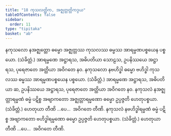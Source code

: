 ```yaml
---
title: "18 ကုသလတ္တိက, အဇ္ဈတ္တတ္တိကဒွယ"
tableOfContents: false
sidebar:
  order: 11
type: "tipitaka"
basket: "ab"
---
```



<DynamicBreadcrumb />

<Division number="23">

<Paragraph number="76">
နကုသလော နအဇ္ဈတ္တော ဓမ္မော အဇ္ဈတ္တဿ ကုသလဿ ဓမ္မဿ အာရမ္မဏပစ္စယေန ပစ္စယော. (သံခိတ္တံ.) အာရမ္မဏေ အဋ္ဌာရသ, အဓိပတိယာ သောဠသ, ဥပနိဿယေ အဋ္ဌာရသ, ပုရေဇာတေ အတ္ထိယာ အဝိဂတေ နဝ.
</Paragraph>

<Paragraph number="77">
နကုသလော နဗဟိဒ္ဓါ ဓမ္မော ဗဟိဒ္ဓါ ကုသလဿ ဓမ္မဿ အာရမ္မဏပစ္စယေန ပစ္စယော. (သံခိတ္တံ.) အာရမ္မဏေ အဋ္ဌာရသ, အဓိပတိယာ ဆ, ဥပနိဿယေ အဋ္ဌာရသ, ပုရေဇာတေ အတ္ထိယာ အဝိဂတေ နဝ.
</Paragraph>

</Division>
<Division number="24">

<Paragraph number="78">
နကုသလံ နအဇ္ဈတ္တာရမ္မဏံ ဓမ္မံ ပဋိစ္စ အဗျာကတော အဇ္ဈတ္တာရမ္မဏော ဓမ္မော ဥပ္ပဇ္ဇတိ ဟေတုပစ္စယာ. (သံခိတ္တံ.) ဟေတုယာ တီဏိ …ပေ…  အဝိဂတေ တီဏိ.
</Paragraph>

<Paragraph number="79">
နကုသလံ နဗဟိဒ္ဓါရမ္မဏံ ဓမ္မံ ပဋိစ္စ အဗျာကတော ဗဟိဒ္ဓါရမ္မဏော ဓမ္မော ဥပ္ပဇ္ဇတိ ဟေတုပစ္စယာ. (သံခိတ္တံ.) ဟေတုယာ တီဏိ …ပေ…  အဝိဂတေ တီဏိ.
</Paragraph>
</Division>